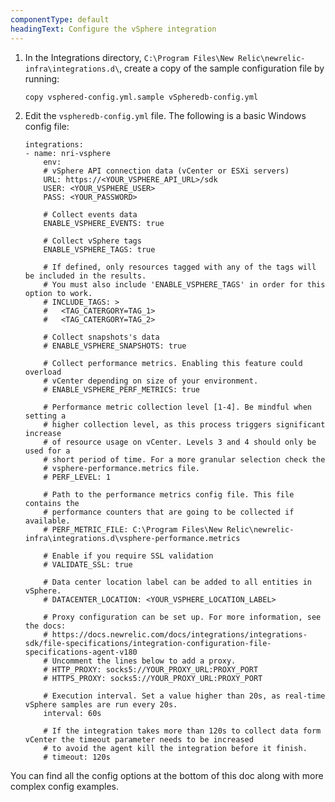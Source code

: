 ```yaml
---
componentType: default
headingText: Configure the vSphere integration
---
```


1. In the Integrations directory, `C:\Program Files\New Relic\newrelic-infra\integrations.d\`, create a copy of the sample configuration file by running:

    ```
    copy vsphered-config.yml.sample vSpheredb-config.yml
    ```

2. Edit the `vspheredb-config.yml` file. The following is a basic Windows config file:

    ```
    integrations:
    - name: nri-vsphere
        env:
        # vSphere API connection data (vCenter or ESXi servers)
        URL: https://<YOUR_VSPHERE_API_URL>/sdk
        USER: <YOUR_VSPHERE_USER>
        PASS: <YOUR_PASSWORD>

        # Collect events data
        ENABLE_VSPHERE_EVENTS: true

        # Collect vSphere tags
        ENABLE_VSPHERE_TAGS: true
    
        # If defined, only resources tagged with any of the tags will be included in the results.
        # You must also include 'ENABLE_VSPHERE_TAGS' in order for this option to work.
        # INCLUDE_TAGS: >
        #   <TAG_CATERGORY=TAG_1>
        #   <TAG_CATERGORY=TAG_2>

        # Collect snapshots's data
        # ENABLE_VSPHERE_SNAPSHOTS: true

        # Collect performance metrics. Enabling this feature could overload 
        # vCenter depending on size of your environment. 
        # ENABLE_VSPHERE_PERF_METRICS: true

        # Performance metric collection level [1-4]. Be mindful when setting a
        # higher collection level, as this process triggers significant increase
        # of resource usage on vCenter. Levels 3 and 4 should only be used for a 
        # short period of time. For a more granular selection check the 
        # vsphere-performance.metrics file.
        # PERF_LEVEL: 1

        # Path to the performance metrics config file. This file contains the
        # performance counters that are going to be collected if available.
        # PERF_METRIC_FILE: C:\Program Files\New Relic\newrelic-infra\integrations.d\vsphere-performance.metrics

        # Enable if you require SSL validation
        # VALIDATE_SSL: true 

        # Data center location label can be added to all entities in vSphere.
        # DATACENTER_LOCATION: <YOUR_VSPHERE_LOCATION_LABEL>
        
        # Proxy configuration can be set up. For more information, see the docs:
        # https://docs.newrelic.com/docs/integrations/integrations-sdk/file-specifications/integration-configuration-file-specifications-agent-v180
        # Uncomment the lines below to add a proxy.
        # HTTP_PROXY: socks5://YOUR_PROXY_URL:PROXY_PORT
        # HTTPS_PROXY: socks5://YOUR_PROXY_URL:PROXY_PORT
        
        # Execution interval. Set a value higher than 20s, as real-time vSphere samples are run every 20s.
        interval: 60s

        # If the integration takes more than 120s to collect data form vCenter the timeout parameter needs to be increased
        # to avoid the agent kill the integration before it finish.
        # timeout: 120s

    ```

You can find all the config options at the bottom of this doc along with more complex config examples.

